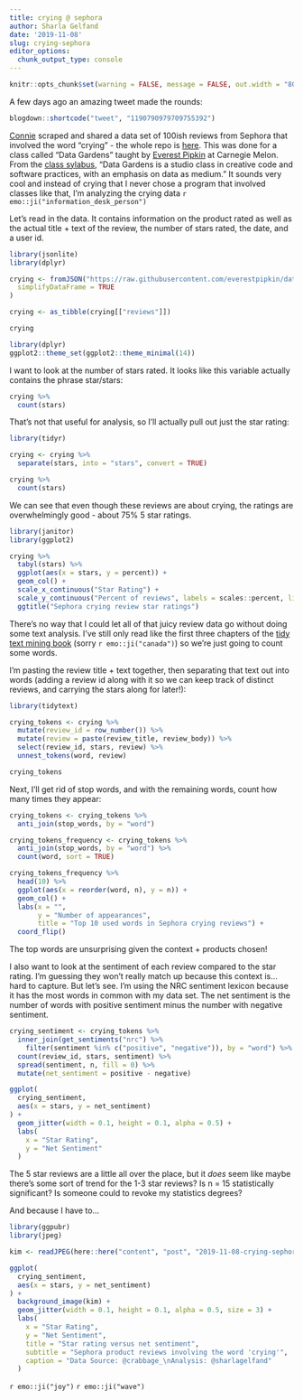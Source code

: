 ```yaml
---
title: crying @ sephora
author: Sharla Gelfand
date: '2019-11-08'
slug: crying-sephora
editor_options:
  chunk_output_type: console
---
```


```r
knitr::opts_chunk$set(warning = FALSE, message = FALSE, out.width = "80%", dpi = 300)
```

A few days ago an amazing tweet made the rounds:

```r
blogdown::shortcode("tweet", "1190790979709755392")
```

[Connie](https://twitter.com/crabbage_/) scraped and shared a data set of 100ish reviews from Sephora that involved the word "crying" - the whole repo is [here](https://github.com/everestpipkin/datagardens/tree/master/students/khanniie/5_newDataSet). This was done for a class called "Data Gardens" taught by [Everest Pipkin](https://twitter.com/everestpipkin) at Carnegie Melon. From the [class sylabus](https://everestpipkin.github.io/datagardens/), "Data Gardens is a studio class in creative code and software practices, with an emphasis on data as medium." It sounds very cool and instead of crying that I never chose a program that involved classes like that, I'm analyzing the crying data `r emo::ji("information_desk_person")`

Let's read in the data. It contains information on the product rated as well as the actual title + text of the review, the number of stars rated, the date, and a user id.

```r
library(jsonlite)
library(dplyr)

crying <- fromJSON("https://raw.githubusercontent.com/everestpipkin/datagardens/master/students/khanniie/5_newDataSet/crying_dataset.json",
  simplifyDataFrame = TRUE
)

crying <- as_tibble(crying[["reviews"]])

crying
```

```r
library(dplyr)
ggplot2::theme_set(ggplot2::theme_minimal(14))
```

I want to look at the number of stars rated. It looks like this variable actually contains the phrase star/stars:

```r
crying %>%
  count(stars)
```

That's not that useful for analysis, so I'll actually pull out just the star rating:

```r
library(tidyr)

crying <- crying %>%
  separate(stars, into = "stars", convert = TRUE)

crying %>%
  count(stars)
```

We can see that even though these reviews are about crying, the ratings are overwhelmingly good - about 75% 5 star ratings.

```r
library(janitor)
library(ggplot2)

crying %>%
  tabyl(stars) %>%
  ggplot(aes(x = stars, y = percent)) +
  geom_col() +
  scale_x_continuous("Star Rating") + 
  scale_y_continuous("Percent of reviews", labels = scales::percent, limit = c(0, 1)) + 
  ggtitle("Sephora crying review star ratings")
```

There's no way that I could let all of that juicy review data go without doing some text analysis. I've still only read like the first three chapters of the [tidy text mining book](https://www.tidytextmining.com/) (sorry `r emo::ji("canada")`) so we're just going to count some words.

I'm pasting the review title + text together, then separating that text out into words (adding a review id along with it so we can keep track of distinct reviews, and carrying the stars along for later!):

```r
library(tidytext)

crying_tokens <- crying %>%
  mutate(review_id = row_number()) %>%
  mutate(review = paste(review_title, review_body)) %>%
  select(review_id, stars, review) %>%
  unnest_tokens(word, review)

crying_tokens
```

Next, I'll get rid of stop words, and with the remaining words, count how many times they appear:

```r
crying_tokens <- crying_tokens %>%
  anti_join(stop_words, by = "word")

crying_tokens_frequency <- crying_tokens %>%
  anti_join(stop_words, by = "word") %>%
  count(word, sort = TRUE)

crying_tokens_frequency %>%
  head(10) %>%
  ggplot(aes(x = reorder(word, n), y = n)) +
  geom_col() +
  labs(x = "",
       y = "Number of appearances",
       title = "Top 10 used words in Sephora crying reviews") + 
  coord_flip()
```

The top words are unsurprising given the context + products chosen!

I also want to look at the sentiment of each review compared to the star rating. I'm guessing they won't really match up because this context is... hard to capture. But let's see. I'm using the NRC sentiment lexicon because it has the most words in common with my data set. The net sentiment is the number of words with positive sentiment minus the number with negative sentiment.

```r
crying_sentiment <- crying_tokens %>%
  inner_join(get_sentiments("nrc") %>%
    filter(sentiment %in% c("positive", "negative")), by = "word") %>%
  count(review_id, stars, sentiment) %>%
  spread(sentiment, n, fill = 0) %>%
  mutate(net_sentiment = positive - negative)

ggplot(
  crying_sentiment,
  aes(x = stars, y = net_sentiment)
) +
  geom_jitter(width = 0.1, height = 0.1, alpha = 0.5) +
  labs(
    x = "Star Rating",
    y = "Net Sentiment"
  )
```

The 5 star reviews are a little all over the place, but it *does* seem like maybe there's some sort of trend for the 1-3 star reviews? Is n = 15 statistically significant? Is someone could to revoke my statistics degrees?

And because I have to...

```r
library(ggpubr)
library(jpeg)

kim <- readJPEG(here::here("content", "post", "2019-11-08-crying-sephora", "kim.jpg"))

ggplot(
  crying_sentiment,
  aes(x = stars, y = net_sentiment)
) +
  background_image(kim) +
  geom_jitter(width = 0.1, height = 0.1, alpha = 0.5, size = 3) +
  labs(
    x = "Star Rating",
    y = "Net Sentiment",
    title = "Star rating versus net sentiment",
    subtitle = "Sephora product reviews involving the word 'crying'",
    caption = "Data Source: @crabbage_\nAnalysis: @sharlagelfand"
  )
```


`r emo::ji("joy")` `r emo::ji("wave")`
